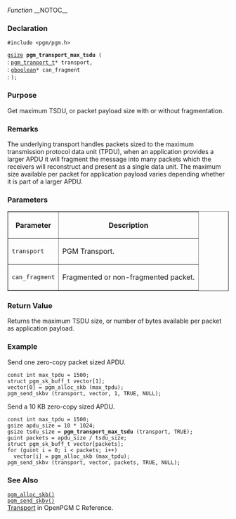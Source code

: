 ''Function''
__NOTOC__
=== Declaration ===
<tt>#include <pgm/pgm.h></tt>

<tt>[http://library.gnome.org/devel/glib/stable/glib-Basic-Types.html#gsize gsize] '''pgm_transport_max_tsdu''' (</tt><br>
: <tt>[[2/OpenPGM C Reference/pgm_transport_t|pgm_tranport_t]]*     transport,</tt><br>
: <tt>[http://library.gnome.org/devel/glib/stable/glib-Basic-Types.html#gboolean gboolean]*              can_fragment</tt><br>
: <tt>);</tt>

=== Purpose ===
Get maximum TSDU, or packet payload size with or without fragmentation.

=== Remarks ===
The underlying transport handles packets sized to the maximum transmission protocol data unit (TPDU), when an application provides a larger APDU it will fragment the message into many packets which the receivers will reconstruct and present as a single data unit.  The maximum size available per packet for application payload varies depending whether it is part of a larger APDU.

=== Parameters ===

<table border="1" cellpadding="5" cellspacing="0">
<tr>
<th>Parameter</th>
<th>Description</th>
</tr>
<tr>
<td><tt>transport</tt></td>
<td>PGM Transport.</td>
</tr><tr>
<td><tt>can_fragment</tt></td>
<td>Fragmented or non-fragmented packet.</td>
</tr>
</table>


=== Return Value ===
Returns the maximum TSDU size, or number of bytes available per packet as application payload.

=== Example ===
Send one zero-copy packet sized APDU.

 const int max_tpdu = 1500;
 struct pgm_sk_buff_t vector[1];
 vector[0] = pgm_alloc_skb (max_tpdu);
 pgm_send_skbv (transport, vector, 1, TRUE, NULL);

Send a 10 KB zero-copy sized APDU.

 const int max_tpdu = 1500;
 gsize apdu_size = 10 * 1024;
 gsize tsdu_size = '''pgm_transport_max_tsdu''' (transport, TRUE);
 guint packets = apdu_size / tsdu_size;
 struct pgm_sk_buff_t vector[packets];
 for (guint i = 0; i < packets; i++)
   vector[i] = pgm_alloc_skb (max_tpdu);
 pgm_send_skbv (transport, vector, packets, TRUE, NULL);

=== See Also ===
<tt>[[2/OpenPGM C Reference/pgm_alloc_skb()|pgm_alloc_skb()]]</tt><br>
<tt>[[2/OpenPGM C Reference/pgm_send_skbv()|pgm_send_skbv()]]</tt><br>
[[2/OpenPGM C Reference/Transport|Transport]] in OpenPGM C Reference.
